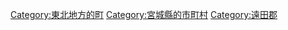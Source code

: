 {{Commonscat|Wakuya, Miyagi}}
{{Catmore}}

{{DEFAULTSORT:Wakuya}}
[[Category:東北地方的町|Category:東北地方的町]]
[[Category:宮城縣的市町村|Category:宮城縣的市町村]]
[[Category:遠田郡|Category:遠田郡]]